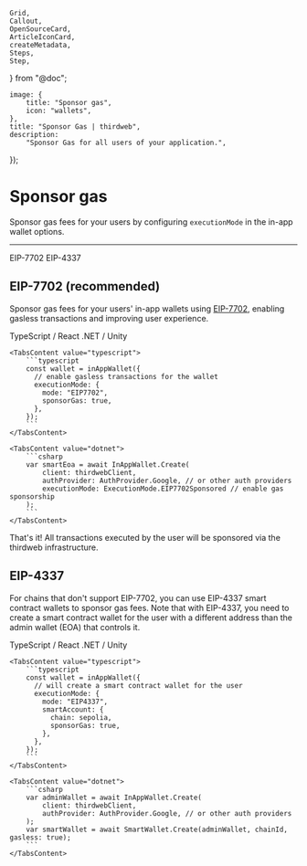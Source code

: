 	Grid,
	Callout,
	OpenSourceCard,
	ArticleIconCard,
	createMetadata,
	Steps,
	Step,
} from "@doc";

	image: {
		title: "Sponsor gas",
		icon: "wallets",
	},
	title: "Sponsor Gas | thirdweb",
	description:
		"Sponsor Gas for all users of your application.",
});

# Sponsor gas

Sponsor gas fees for your users by configuring `executionMode` in the in-app wallet options.

---

<Tabs defaultValue="eip7702">
	<TabsList>
		<TabsTrigger value="eip7702">EIP-7702</TabsTrigger>
		<TabsTrigger value="eip4337">EIP-4337</TabsTrigger>
	</TabsList>

<TabsContent value="eip7702">

## EIP-7702 (recommended)

Sponsor gas fees for your users' in-app wallets using [EIP-7702](https://eips.ethereum.org/EIPS/eip-7702), enabling gasless transactions and improving user experience.

<Tabs defaultValue="typescript">
	<TabsList>
		<TabsTrigger value="typescript" className="flex items-center gap-2 [&>p]:mb-0">
			<TypeScriptIcon className="size-4" />
			TypeScript / React
		</TabsTrigger>
		<TabsTrigger value="dotnet" className="flex items-center gap-2 [&>p]:mb-0">
			<DotNetIcon className="size-4" />
			.NET / Unity
		</TabsTrigger>
	</TabsList>

	<TabsContent value="typescript">
		```typescript
		const wallet = inAppWallet({
		  // enable gasless transactions for the wallet
		  executionMode: {
		    mode: "EIP7702",
		    sponsorGas: true,
		  },
		});
		```
	</TabsContent>

	<TabsContent value="dotnet">
		```csharp
		var smartEoa = await InAppWallet.Create(
		    client: thirdwebClient,
		    authProvider: AuthProvider.Google, // or other auth providers
		    executionMode: ExecutionMode.EIP7702Sponsored // enable gas sponsorship
		);
		```
	</TabsContent>
</Tabs>

That's it! All transactions executed by the user will be sponsored via the thirdweb infrastructure.

</TabsContent>

<TabsContent value="eip4337">

## EIP-4337

For chains that don't support EIP-7702, you can use EIP-4337 smart contract wallets to sponsor gas fees. Note that with EIP-4337, you need to create a smart contract wallet for the user with a different address than the admin wallet (EOA) that controls it.

<Tabs defaultValue="typescript">
	<TabsList>
		<TabsTrigger value="typescript" className="flex items-center gap-2 [&>p]:mb-0">
			<TypeScriptIcon className="size-4" />
			TypeScript / React
		</TabsTrigger>
		<TabsTrigger value="dotnet" className="flex items-center gap-2 [&>p]:mb-0">
			<DotNetIcon className="size-4" />
			.NET / Unity
		</TabsTrigger>
	</TabsList>

	<TabsContent value="typescript">
		```typescript
		const wallet = inAppWallet({
		  // will create a smart contract wallet for the user
		  executionMode: {
		    mode: "EIP4337",
		    smartAccount: {
		      chain: sepolia,
		      sponsorGas: true,
		    },
		  },
		});
		```
	</TabsContent>

	<TabsContent value="dotnet">
		```csharp
		var adminWallet = await InAppWallet.Create(
		    client: thirdwebClient,
		    authProvider: AuthProvider.Google, // or other auth providers
		);
		var smartWallet = await SmartWallet.Create(adminWallet, chainId, gasless: true);
		```
	</TabsContent>
</Tabs>

</TabsContent>
</Tabs>

